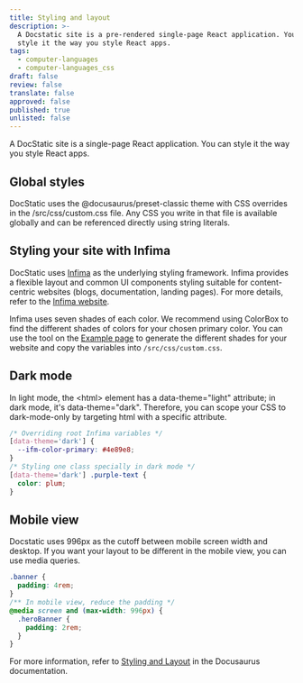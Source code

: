```yaml
---
title: Styling and layout
description: >-
  A Docstatic site is a pre-rendered single-page React application. You can
  style it the way you style React apps.
tags:
  - computer-languages
  - computer-languages_css
draft: false
review: false
translate: false
approved: false
published: true
unlisted: false
---
```


A DocStatic site is a single-page React application. You can style it the way you style React apps.

## Global styles

DocStatic uses the @docusaurus/preset-classic theme with CSS overrides in the /src/css/custom.css file. Any CSS you write in that file is available globally and can be referenced directly using string literals.

## Styling your site with Infima

DocStatic uses [Infima](https://infima.dev/) as the underlying styling framework. Infima provides a flexible layout and common UI components styling suitable for content-centric websites (blogs, documentation, landing pages). For more details, refer to the [Infima website](https://infima.dev/).

Infima uses seven shades of each color. We recommend using ColorBox to find the different shades of colors for your chosen primary color. You can use the tool on the [Example page](https://docstatic.com/example-page) to generate the different shades for your website and copy the variables into `/src/css/custom.css`.

## Dark mode

In light mode, the \<html> element has a data-theme="light" attribute; in dark mode, it's data-theme="dark". Therefore, you can scope your CSS to dark-mode-only by targeting html with a specific attribute.

```css
/* Overriding root Infima variables */
[data-theme='dark'] {
  --ifm-color-primary: #4e89e8;
}
/* Styling one class specially in dark mode */
[data-theme='dark'] .purple-text {
  color: plum;
}
```

## Mobile view

Docstatic uses 996px as the cutoff between mobile screen width and desktop. If you want your layout to be different in the mobile view, you can use media queries.

```css
.banner {
  padding: 4rem;
}
/** In mobile view, reduce the padding */
@media screen and (max-width: 996px) {
  .heroBanner {
    padding: 2rem;
  }
}
```

For more information, refer to [Styling and Layout](https://docusaurus.io/docs/styling-layout) in the Docusaurus documentation.
